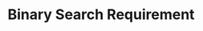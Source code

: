 ---
id: "q_alg2"
questionType: "MULTIPLE_CHOICE"
title: "Binary Search Requirement"
description: "Binary search can only be applied to which type of list?"
difficulty: "EASY"
category: "Algorithms"
options:
  - "Unsorted list"
  - "Sorted list"
  - "Linked list"
  - "Circular list"
correctAnswer: 1
---